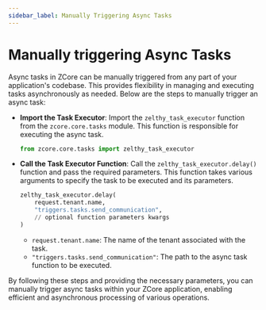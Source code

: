 ```yaml
---
sidebar_label: Manually Triggering Async Tasks
---
```


# Manually triggering Async Tasks

Async tasks in ZCore can be manually triggered from any part of your application's codebase. This provides flexibility in managing and executing tasks asynchronously as needed. Below are the steps to manually trigger an async task:

- **Import the Task Executor**: 
   Import the `zelthy_task_executor` function from the `zcore.core.tasks` module. This function is responsible for executing the async task.

   ```python
   from zcore.core.tasks import zelthy_task_executor
   ```

- **Call the Task Executor Function**: 
   Call the `zelthy_task_executor.delay()` function and pass the required parameters. This function takes various arguments to specify the task to be executed and its parameters.

   ```python
   zelthy_task_executor.delay(
       request.tenant.name, 
       "triggers.tasks.send_communication",
       // optional function parameters kwargs
   )
   ```

   - `request.tenant.name`: The name of the tenant associated with the task.
   - `"triggers.tasks.send_communication"`: The path to the async task function to be executed.

By following these steps and providing the necessary parameters, you can manually trigger async tasks within your ZCore application, enabling efficient and asynchronous processing of various operations.